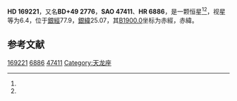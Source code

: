 {{Starbox begin
| name = HD 169221
}}
{{Starbox observe
| epoch = [[J2000.0|J2000.0]]
| constell = {{星座名待查}}<ref name=SIMBAD>{{cite web
 | url=http://simbad.u-strasbg.fr/simbad/sim-id?Ident=HR+6886
 | title =Pulsating variable Star
 | publisher=Centre de Données astronomiques de Strasbourg
 | work=SIMBAD
 | accessdate=2012-07-13}}</ref><ref name=DATA>{{cite web
 | url=http://vizier.u-strasbg.fr/viz-bin/VizieR-5?-out.add=.&-source=5050&-corr=PK=HR&-out.max=9999&HR=6886
 | title=VizieR Detailed Page
 | accessdate=2012-07-13
 | archive-date=2019-02-16
 | archive-url=https://web.archive.org/web/20190216091935/http://vizier.u-strasbg.fr/viz-bin/VizieR-5?-out.add=.&-source=5050&-corr=PK=HR&-out.max=9999&HR=6886
 | dead-url=no
 }}</ref>
| 星官 = 
| ra = {{RA|18|21|7.1}}<ref name=SIMBAD /><ref name=DATA />
| dec = {{DEC|+49|43|32}}<ref name=SIMBAD /><ref name=DATA />
| appmag_v = 6.4<ref name=SIMBAD /><ref name=DATA />
}}
{{Starbox character
| class = K1III<ref name=SIMBAD /><ref name=DATA />
| b-v = 1.07<ref name=SIMBAD /><ref name=DATA />
| u-b = <ref name=SIMBAD /><ref name=DATA />
| r-i = <ref name=SIMBAD /><ref name=DATA />
| variable = 
}}
{{Starbox astrometry
| radial_v = 
| prop_mo_ra = -17
| parallax = 
| p_error = 
}}
{{Starbox catalog
| names =BD+49 2776，[[SAO星表|SAO]] 47411，[[HD星表|HD]] 169221，[[HR星表|HR]] 6886}}
{{Starbox reference |Simbad=HR+6886}}
{{Starbox end}}

'''HD 169221'''，又名'''BD+49 2776'''，'''SAO 47411'''、'''HR 6886'''，是一颗恒星<ref name=SIMBAD /><ref name=DATA />，视星等为6.4，位于[[銀道座標系|銀經]]77.9，[[銀道座標系|銀緯]]25.07，其[[B1900.0|B1900.0]]坐标为赤經{{RA|18|18|36.7}}，赤緯{{DEC|+49|25.07|36}}。

== 参考文献 ==
{{reflist}}

{{star-stub}}

[[Category:HD和HDE天體|169221]]
[[Category:HR天體|6886]]
[[Category:SAO天體|47411]]
[[Category:天龙座|Category:天龙座]]